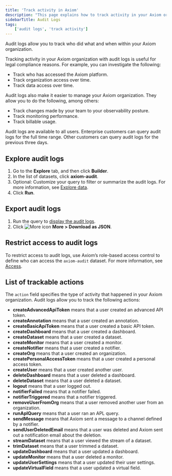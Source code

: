 ```yaml
---
title: 'Track activity in Axiom'
description: "This page explains how to track activity in your Axiom organization with audit logs."
sidebarTitle: Audit Logs
tags:
    ['audit logs', 'track activity']
---
```


Audit logs allow you to track who did what and when within your Axiom organization.

Tracking activity in your Axiom organization with audit logs is useful for legal compliance reasons. For example, you can investigate the following:

- Track who has accessed the Axiom platform.
- Track organization access over time.
- Track data access over time.

Audit logs also make it easier to manage your Axiom organization. They allow you to do the following, among others:

- Track changes made by your team to your observability posture.
- Track monitoring performance.
- Track billable usage.

Audit logs are available to all users. Enterprise customers can query audit logs for the full time range. Other customers can query audit logs for the previous three days.

## Explore audit logs

1. Go to the **Explore** tab, and then click **Builder**.
2. In the list of datasets, click **axiom-audit**.
3. Optional: Customize your query to filter or summarize the audit logs. For more information, see [Explore data](/query-data/explore).
4. Click **Run**.

## Export audit logs

1. Run the query to [display the audit logs](#explore-audit-logs).
2. Click <img src="/doc-assets/icons/ellipsis-vertical.svg" className="inline-icon" alt="More icon" /> **More > Download as JSON**.

## Restrict access to audit logs

To restrict access to audit logs, use Axiom’s role-based access control to define who can access the `axiom-audit` dataset. For more information, see [Access](/reference/settings#access-overview).

## List of trackable actions

The `action` field specifies the type of activity that happened in your Axiom organization. Audit logs allow you to track the following actions:

- **createAdvancedApiToken** means that a user created an advanced API token.
- **createAnnotation** means that a user created an annotation.
- **createBasicApiToken** means that a user created a basic API token.
- **createDashboard** means that a user created a dashboard.
- **createDataset** means that a user created a dataset.
- **createMonitor** means that a user created a monitor.
- **createNotifier** means that a user created a notifier.
- **createOrg** means that a user created an organization.
- **createPersonalAccessToken** means that a user created a personal access token.
- **createUser** means that a user created another user.
- **deleteDashboard** means that a user deleted a dashboard.
- **deleteDataset** means that a user deleted a dataset.
- **logout** means that a user logged out.
- **notifierFailed** means that a notifier failed.
- **notifierTriggered** means that a notifier triggered.
- **removeUserFromOrg** means that a user removed another user from an organization.
- **runAplQuery** means that a user ran an APL query.
- **sendMessage** means that Axiom sent a message to a channel defined by a notifier.
- **sendUserDeletedEmail** means that a user was deleted and Axiom sent out a notification email about the deletion.
- **streamDataset** means that a user viewed the stream of a dataset.
- **trimDataset** means that a user trimmed a dataset.
- **updateDashboard** means that a user updated a dashboard.
- **updateMonitor** means that a user deleted a monitor.
- **updateUserSettings** means that a user updated their user settings.
- **updateVirtualField** means that a user updated a virtual field.